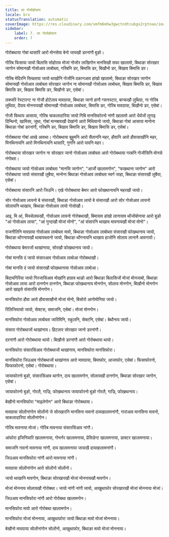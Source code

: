 ```yaml
---
title: ला गोसोहोन्नाय
locale: brx
statusTranslation: automatic
coverImage: https://res.cloudinary.com/xmfm6mhw3gwctndtcubgx2rptnae/image/upload/v1740337243/small_cover_educacion_fundamental_a051170f1c.webp
sidebar:
    label: 7. ला गोसोहोन्नाय
    order: 7
---
```

गोरोबथाया गोबां थासारि आरो मोनसेया बेनो जायखौ डरनांगौ बुङो।

गोरिब फिसाया जायो बिलासि सोहोराव मोजां नोजोर लाखिगोन मानसिखौ सफा खालामो, बिथाङा सोरखार जागोन सोमानखौ गोसोआव लाबोब्ला, गरिबनि डर, बिमासि डर, बिखौनो डर, बिखाव बिमासि डर।

गोरिब मेदिरनि सिख्लाया जायो थाखोनि गोजौनि दकानआव हांखो खालामो, बिथाङा सोरखार जागोन सोमानखौ गोसोआव लाबोब्ला सोरखार जागोन ना सोमानखौ गोसोआव लाबोब्ला, बिखाव बिमासि डर, बिखाव बिमासि डर, बिखाव बिमासि डर, बिखौनो डर, एसेबां।

लक्जरि रेस्टारन्ट ना गोजौ होटेलाव मावग्राया, बिथाङा जानो हागौ ग्यानस्टार, बान्कखौ लुथिग्रा, ना गोरिब लुथिग्रा, दैयाव मोननायखौ सोमानखौ गोसोआव लाबोब्ला, बिमासि डर, गोरिब मावग्राया, बिखौनो डर, एसेबां।

गोजौ फिथाय आसाया, गोरिब चाकलादारिया जायो गिबि मानसिफोरनो नांगौ खालामो आरो धैर्यजों लुगाइ दिन्थिनो, खामिसा, जुथा, गोबां मानबावखौ देखांनो आरो मिथियानो जायो, बिथाङा गोबां आसाया मानोना बिथाङा गोबां डरनांगौ, गरिबनि डर, बिखाव बिमासि डर, बिखाव बिमासि डर, एसेबां।

गोरोबथाया गोबां आखे आवथा। गोरोबथाया बुहुमनि आरो सैताननि महर, हौवानि आरो हौवासाखौनि महर, मिनथिनायनि आरो मिनथिनायनि थासारि, गुणनि आरो पापनि महर।

गोरोबथाया सोरखार जागोन ना सोरखार जानो गोसोआव लाबोब्ला आरो गोरोबथाया गरबनि गोजौसिनि मोनसे नंगोब्ला।

गोरोबथाया जायो गोसोआव लाबोब्ला "मानसि जागोन", "आर्जो खालामगोन", "फखथाना जागोन" आरो गोरोबथाया जायो संसारखौ लुबैया, मानोना बिथाङा गोसोआव लाबोब्ला स्वर्ग जाहा, बिथाङा संसारखौ लुबैया, एसेबां।

गोरोबथाया संसारनि आरो जिउनि। एखे गोरोबथाया बेमार आरो फोखथानायनि महरखौ जायो।

सोर गोसोआव लायनो बे संसारखौ, बिथाङा गोसोआव लायो बे संसारखौ आरो सोर गोसोआव लायनो सोलायनि थाखाय, बिथाङा गोसोआव लायो गोसोखौ।

आइ, मि आं, मिस्सेलफखौ, गोसोआव लायनो गोरोबथाखौ, बिमायाव हांखो लानायाव थोंजोंबोनाया आरो बुङो "आं गोसोआव लाया", "आं गुन्दाखौ मोजां मोनो", "आं संसारनि थाखाय मावनायखौ मोजां मोनो"।

राजनीतिनि मावग्राया गोसोआव लाबोब्ला मावो, बिथाङा गोसोआव लाबोब्ला संसारखौ फोखथानाय जायो, बिथाङा थोंगनायखौ थाबायब्लानो जायो, बिथाङा थोंगनायनि थाखाय हाजोनि सोलाय लानानै आवगायो।

गोरोबथाया बेमारजों थाखांनाया, सोरखौ फोखथानाय जायो।

गोबां मानसि दं जायो संसारआव गोसोआव लाबोआ गोरोबथाखौ।

गोबां मानसि दं जायो संसारखौ फोखथानाया गोसोआव लाबोआ।

बिदायगिरिया जायो गिरजासिंआव मोखांनि हाग्राव थाङो आरो बिथाङा बिलासिजों मोजां मोनजाबो, बिथाङा गोसोआव लाया आरो दानगोन दानगोन, बिथाङा फोखथानाय मोनगोन, सोलाय मोनगोन, बिखौनो मोनगोन आरो खाइसे संसारसिं मोनगोन।

मानसिफोरा हौवा आरो हौवासाखौनो मोजां मोनो, बिसोरो आगोमोनिया जायो।

रिलिजियासो जायो, सेक्टस, समाजनि, एसेबां। मोजां मोनगोन।

मानसिफोरा गोसोआव लाबोब्ला जारिमिनि, स्कुलनि, सेक्टनि, एसेबां। बेथौनाय जायो।

संसारा गोरोबथाजों थाखांनाय। हिटलार सोरखार जानो डरनांगौ।

दरनांगौ आरो गोरोबथाया थायो। बिखौनो डरनांगौ आरो गोरोबथाया थायो।

मानसिफोरा संसारसिंआव गोरोबथाजों थाखांनाय, मानसिफोरा मानसिफोरा।

मानसिफोरा जिउआव गोरोबथाजों थाखांनाय आरो मावग्राया, बिमाफोर, आजाफोर, एसेबां। फिसाफोरनो, फिफाफोरनो, एसेबां। गोरोबथाया।

जायाफोरनो बुङो, संसारसिंआव थागोन, दाय खालामगोन, सोलायखौ दानगोन, बिथाङा सोरखार जागोन, एसेबां।

जायाफोरनो बुङो, गोरलै, गाज्रि, फोखथानाय जायाफोरनो बुङो गोरलै, गाज्रि, फोखथानाय।

बेखौनो मानसिफोरा "माइलेगोन" आरो बिथाङा गोरोबथाया।

मावग्राया सोलोंनांगोन सोलोंनो जे सोरखारनि मानसिना मावनो दायखालामनांगौ, गारांआव मानसिना मावनो, चाकलादारिया सोलोंनांगोन।

गोरिब मावनाया मोजां। गोरिब मावनाया संसारसिंआव नांगौ।

आंफोरा इजिनियारि खालामनाया, गोभर्नर खालामनाया, प्रेसिडेन्ट खालामनाया, डाक्टर खालामनाया।

समाजनि गावनो मावनाया नांगौ, दाय खालामनाया जायाखै दायखालामनांगौ।

जिउआव मानसिफोरा नांगौ आरो मावनाया नांगौ।

मावग्राया सोलोंनांगोन आरो सोलोंनो सोलोंनो।

जायो थाखानि मावगोन, बिथाङा सोरखारखौ मोजां मोननायखौ मावगोन।

मोजां मोननाय सोलायखौ गोरोबथा। जायो नांगौ नांगौ जायो, आखुथाफोर सोरखारखौ मोजां मोननाया मोजां।

जिउआव मानसिफोरा नांगौ आरो गोरोबथा खालामगोन।

मानसिफोरा मावो आरो गोरोबथा खालामगोन।

मानसिफोरा मोजां मोननाया, आखुथाफोरा जायो बिथाङा मावो मोजां मोननाया।

बेखौनो मावग्राया सोलोंनांगोन सोलोंनो, आखुथाफोर, बिथाङा मावो मोजां मोननाया।

